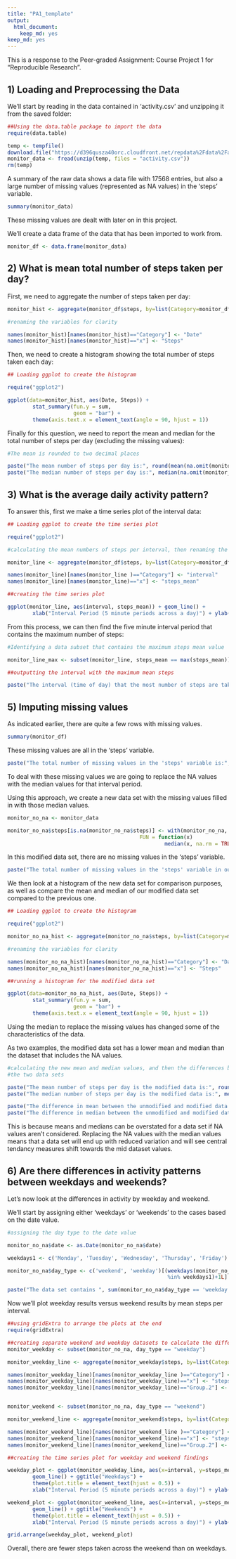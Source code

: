 ---
title: "PA1_template"
output: 
  html_document: 
    keep_md: yes
keep_md: yes
---

This is a response to the Peer-graded Assignment: Course Project 1 for 
"Reproducible Research".

## 1) Loading and Preprocessing the Data

We'll start by reading in the data contained in 'activity.csv' and unzipping it 
from the saved folder:

```{r read_in_data, echo = TRUE}
##Using the data.table package to import the data
require(data.table)

temp <- tempfile()
download.file("https://d396qusza40orc.cloudfront.net/repdata%2Fdata%2Factivity.zip", temp)
monitor_data <- fread(unzip(temp, files = "activity.csv"))
rm(temp)
```

A summary of the raw data shows a data file with 17568 entries, but also a
large number of missing values (represented as NA values) in the 'steps' variable.

```{r initial_data_summary, echo = TRUE}
summary(monitor_data)

```

These missing values are dealt with later on in this project. 

We'll create a data frame of the data that has been imported to work from.


```{r creating_data_subset, echo = TRUE}
monitor_df <- data.frame(monitor_data)
```

## 2) What is mean total number of steps taken per day?

First, we need to aggregate the number of steps taken per day:

```{r creating_data_set_for_number_of_steps_histogram, echo = TRUE}
monitor_hist <- aggregate(monitor_df$steps, by=list(Category=monitor_df$date), FUN = sum, na.omit = TRUE)

#renaming the variables for clarity

names(monitor_hist)[names(monitor_hist)=="Category"] <- "Date"
names(monitor_hist)[names(monitor_hist)=="x"] <- "Steps"

```

Then, we need to create a histogram showing the total number of steps taken each day:

```{r creating_aggregate_number_of_steps_histogram, echo = TRUE}
## Loading ggplot to create the histogram

require("ggplot2")

ggplot(data=monitor_hist, aes(Date, Steps)) +
        stat_summary(fun.y = sum, 
                     geom = "bar") + 
        theme(axis.text.x = element_text(angle = 90, hjust = 1))

```

Finally for this question, we need to report the mean and median for the total 
number of steps per day (excluding the missing values):

```{r showing_histogram_data_mean_and_median, echo = TRUE}

#The mean is rounded to two decimal places

paste("The mean number of steps per day is:", round(mean(na.omit(monitor_hist$Steps)), 2))
paste("The median number of steps per day is:", median(na.omit(monitor_hist$Steps)))
```

## 3) What is the average daily activity pattern?

To answer this, first we make a time series plot of the interval data:

```{r creating_time_series_plot_for_average_daily_activity, echo = TRUE}
## Loading ggplot to create the time series plot

require("ggplot2")

#calculating the mean numbers of steps per interval, then renaming the variables

monitor_line <- aggregate(monitor_df$steps, by=list(Category=monitor_df$interval), FUN = mean, na.rm=TRUE)

names(monitor_line)[names(monitor_line )=="Category"] <- "interval"
names(monitor_line)[names(monitor_line)=="x"] <- "steps_mean"

##creating the time series plot

ggplot(monitor_line, aes(interval, steps_mean)) + geom_line() +
        xlab("Interval Period (5 minute periods across a day)") + ylab("Mean Number of Steps")

```

From this process, we can then find the five minute interval period that contains
the maximum number of steps:

```{r finding_the_interval_with_highest_average_steps, echo = TRUE}
#Identifying a data subset that contains the maximum steps mean value

monitor_line_max <- subset(monitor_line, steps_mean == max(steps_mean))

##outputting the interval with the maximum mean steps

paste("The interval (time of day) that the most number of steps are taken is:", monitor_line_max$interval)
```

## 5) Imputing missing values

As indicated earlier, there are quite a few rows with missing values. 

```{r summary_of_data_to_look_at_NAs, echo = TRUE}
summary(monitor_df)

```

These missing values are all in the 'steps' variable.

```{r number_of_NA_rows, echo = TRUE}
paste("The total number of missing values in the 'steps' variable is:", sum(is.na(monitor_df$steps)))

```

To deal with these missing values we are going to replace the NA values with the
median values for that interval period.

Using this approach, we create a new data set with the missing values filled in 
with those median values.

```{r filling_in_NA_values_with_median_values, echo = TRUE}

monitor_no_na <- monitor_data

monitor_no_na$steps[is.na(monitor_no_na$steps)] <- with(monitor_no_na, ave(steps, interval, 
                                          FUN = function(x) 
                                                  median(x, na.rm = TRUE)))[is.na(monitor_no_na$steps)]
```

In this modified data set, there are no missing values in the 'steps' variable.

```{r checking_there_are_no_more_NAs, echo = TRUE}
paste("The total number of missing values in the 'steps' variable in our modfied data set is now:", sum(is.na(monitor_no_na$steps)))

```

We then look at a histogram of the new data set for comparison purposes, as well as
compare the mean and median of our modified data set compared to the previous one.


```{r creating_a_histogram_of_the_modified_data_set, echo = TRUE}
## Loading ggplot to create the histogram

require("ggplot2")

monitor_no_na_hist <- aggregate(monitor_no_na$steps, by=list(Category=monitor_no_na$date), FUN = sum)

#renaming the variables for clarity

names(monitor_no_na_hist)[names(monitor_no_na_hist)=="Category"] <- "Date"
names(monitor_no_na_hist)[names(monitor_no_na_hist)=="x"] <- "Steps"

##running a histogram for the modified data set

ggplot(data=monitor_no_na_hist, aes(Date, Steps)) +
        stat_summary(fun.y = sum, 
                     geom = "bar") + 
        theme(axis.text.x = element_text(angle = 90, hjust = 1))


```

Using the median to replace the missing values has changed some of the 
characteristics of the data.

As two examples, the modified data set has a lower mean and median than the 
dataset that includes the NA values.

```{r looking_at_the_new_mean_and_median_values, echo = TRUE}
#calculating the new mean and median values, and then the differences between
#the two data sets

paste("The mean number of steps per day is the modified data is:", round(mean(monitor_no_na_hist$Steps), 2))
paste("The median number of steps per day is the modified data is:", median(monitor_no_na_hist$Steps))

paste("The difference in mean between the unmodified and modified data sets are:", (round(mean(monitor_no_na_hist$Steps), 2))-round(mean(na.omit((monitor_hist$Steps), 2))))
paste("The difference in median between the unmodified and modified data sets are:", median(monitor_no_na_hist$Steps)-median(na.omit(monitor_hist$Steps)))
```

This is because means and medians can be overstated for a data set if NA values
aren't considered. Replacing the NA values with the median values means that 
a data set will end up with reduced variation and will see central tendancy measures 
shift towards the mid dataset values.

## 6) Are there differences in activity patterns between weekdays and weekends?

Let's now look at the differences in activity by weekday and weekend.

We'll start by assigning either 'weekdays' or 'weekends' to the cases based on 
the date value.

```{r identifying_weekdays_and_weekends_by_date, echo=TRUE}

#assigning the day type to the date value

monitor_no_na$date <- as.Date(monitor_no_na$date)

weekdays1 <- c('Monday', 'Tuesday', 'Wednesday', 'Thursday', 'Friday')

monitor_no_na$day_type <- c('weekend', 'weekday')[(weekdays(monitor_no_na$date) 
                                                   %in% weekdays1)+1L]

paste("The data set contains ", sum(monitor_no_na$day_type == 'weekday'), "weekdays and ", sum(monitor_no_na$day_type == 'weekend'), "weekend days.")
```

Now we'll plot weekday results versus weekend results by mean steps per interval.

```{r arranging_plots_of_weekday_versus_weekend_activity_patterns, echo=TRUE}
##using gridExtra to arrange the plots at the end
require(gridExtra)

##creating separate weekend and weekday datasets to calculate the difference means
monitor_weekday <- subset(monitor_no_na, day_type == "weekday")

monitor_weekday_line <- aggregate(monitor_weekday$steps, by=list(Category=monitor_weekday$interval, monitor_weekday$day_type), FUN = mean)

names(monitor_weekday_line)[names(monitor_weekday_line )=="Category"] <- "interval"
names(monitor_weekday_line)[names(monitor_weekday_line)=="x"] <- "steps_mean"
names(monitor_weekday_line)[names(monitor_weekday_line)=="Group.2"] <- "day_type"


monitor_weekend <- subset(monitor_no_na, day_type == "weekend")

monitor_weekend_line <- aggregate(monitor_weekend$steps, by=list(Category=monitor_weekend$interval, monitor_weekend$day_type), FUN = mean)

names(monitor_weekend_line)[names(monitor_weekend_line )=="Category"] <- "interval"
names(monitor_weekend_line)[names(monitor_weekend_line)=="x"] <- "steps_mean"
names(monitor_weekend_line)[names(monitor_weekend_line)=="Group.2"] <- "day_type"

##creating the time series plot for weekday and weekend findings

weekday_plot <- ggplot(monitor_weekday_line, aes(x=interval, y=steps_mean)) + 
        geom_line() + ggtitle("Weekdays") +
        theme(plot.title = element_text(hjust = 0.5)) +
        xlab("Interval Period (5 minute periods across a day)") + ylab("Mean Number of Steps")

weekend_plot <- ggplot(monitor_weekend_line, aes(x=interval, y=steps_mean)) + 
        geom_line() + ggtitle("Weekends") +
        theme(plot.title = element_text(hjust = 0.5)) +
        xlab("Interval Period (5 minute periods across a day)") + ylab("Mean Number of Steps")

grid.arrange(weekday_plot, weekend_plot)

```

Overall, there are fewer steps taken across the weekend than on weekdays.
